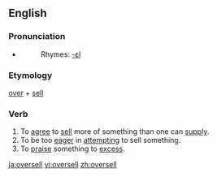 ==English==

===Pronunciation===
*{{IPA|/'ovəɻsεl/}}
*:Rhymes: [[Rhymes:English:-ɛl|-ɛl]]

===Etymology===
[[over]] + [[sell]]

===Verb===
{{en-verb|oversells|overselling|oversold}} {{transitive}} 

# To [[agree]] to [[sell]] more of something than one can [[supply]].
# To be too [[eager]] in [[attempting]] to sell something.
# To [[praise]] something to [[excess]].

[[ja:oversell]]
[[vi:oversell]]
[[zh:oversell]]